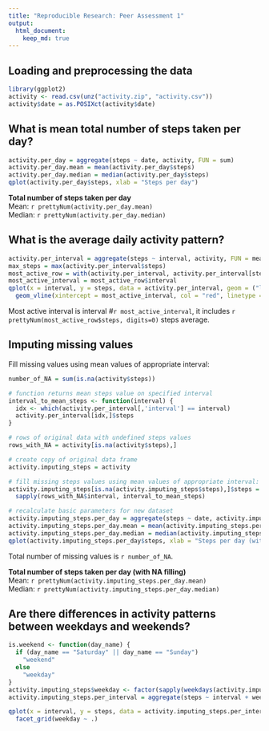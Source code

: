 ```yaml
---
title: "Reproducible Research: Peer Assessment 1"
output: 
  html_document:
    keep_md: true
---
```



## Loading and preprocessing the data
```r
library(ggplot2)
activity <- read.csv(unz("activity.zip", "activity.csv"))
activity$date = as.POSIXct(activity$date)
```


## What is mean total number of steps taken per day?
```r
activity.per_day = aggregate(steps ~ date, activity, FUN = sum)
activity.per_day.mean = mean(activity.per_day$steps)
activity.per_day.median = median(activity.per_day$steps)
qplot(activity.per_day$steps, xlab = "Steps per day")
```

**Total number of steps taken per day**  
Mean: `r prettyNum(activity.per_day.mean)`  
Median: `r prettyNum(activity.per_day.median)`


## What is the average daily activity pattern?
```r
activity.per_interval = aggregate(steps ~ interval, activity, FUN = mean)
max_steps = max(activity.per_interval$steps)
most_active_row = with(activity.per_interval, activity.per_interval[steps == max_steps,])
most_active_interval = most_active_row$interval
qplot(x = interval, y = steps, data = activity.per_interval, geom = ("line")) + 
  geom_vline(xintercept = most_active_interval, col = "red", linetype = "longdash")
```

Most active interval is interval #`r most_active_interval`, it includes `r prettyNum(most_active_row$steps, digits=0)` steps average.



## Imputing missing values

Fill missing values using mean values of appropriate interval:

```r
number_of_NA = sum(is.na(activity$steps))

# function returns mean steps value on specified interval
interval_to_mean_steps <- function(interval) {
  idx <- which(activity.per_interval[,'interval'] == interval)
  activity.per_interval[idx,]$steps
}

# rows of original data with undefined steps values
rows_with_NA = activity[is.na(activity$steps),]

# create copy of original data frame
activity.imputing_steps = activity

# fill missing steps values using mean values of appropriate interval:
activity.imputing_steps[is.na(activity.imputing_steps$steps),]$steps = 
  sapply(rows_with_NA$interval, interval_to_mean_steps)

# recalculate basic parameters for new dataset
activity.imputing_steps.per_day = aggregate(steps ~ date, activity.imputing_steps, FUN = sum)
activity.imputing_steps.per_day.mean = mean(activity.imputing_steps.per_day$steps)
activity.imputing_steps.per_day.median = median(activity.imputing_steps.per_day$steps)
qplot(activity.imputing_steps.per_day$steps, xlab = "Steps per day (with NA filling)")
```

Total number of missing values is `r number_of_NA`.

**Total number of steps taken per day (with NA filling)**  
Mean: `r prettyNum(activity.imputing_steps.per_day.mean)`  
Median: `r prettyNum(activity.imputing_steps.per_day.median)`

## Are there differences in activity patterns between weekdays and weekends?
```r
is.weekend <- function(day_name) {
  if (day_name == "Saturday" || day_name == "Sunday")
    "weekend"
  else    
    "weekday"
}
activity.imputing_steps$weekday <- factor(sapply(weekdays(activity.imputing_steps$date), is.weekend))
activity.imputing_steps.per_interval = aggregate(steps ~ interval + weekday, activity.imputing_steps, FUN = mean)

qplot(x = interval, y = steps, data = activity.imputing_steps.per_interval, geom = ("line")) + 
  facet_grid(weekday ~ .)
```
